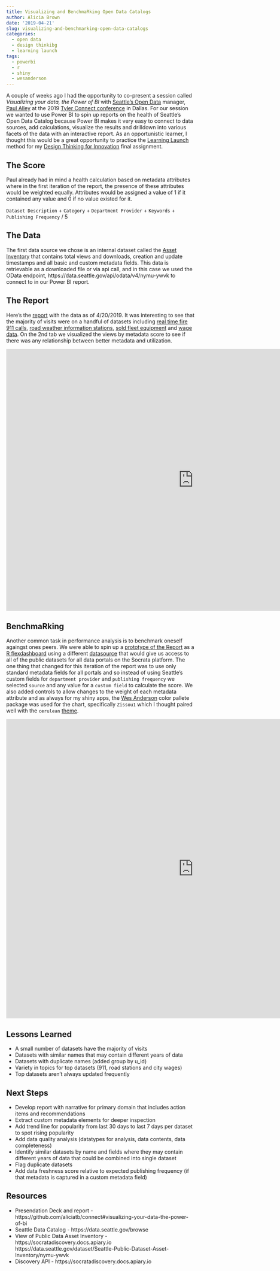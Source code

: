 ```yaml
---
title: Visualizing and BenchmaRking Open Data Catalogs
author: Alicia Brown
date: '2019-04-21'
slug: visualizing-and-benchmarking-open-data-catalogs
categories:
  - open data
  - design thinkibg
  - learning launch
tags:
  - powerbi
  - r
  - shiny
  - wesanderson
---
```


A couple of weeks ago I had the opportunity to co-present a session called _Visualizing your data, the Power of BI_ with [Seattle's Open Data](https://data.seattle.gov/browse) manager, [Paul Alley](https://www.linkedin.com/in/paulalleydatadriven) at the 2019 [Tyler Connect conference](https://www.tylertech.com/tylerconnect/index.html) in Dallas. For our session we wanted to use Power BI to spin up reports on the health of Seattle's Open Data Catalog because Power BI makes it very easy to connect to data sources, add calculations, visualize the results and drilldown into various facets of the data with an interactive report. As an opportunistic learner, I thought this would be a great opportunity to practice the [Learning Launch](https://ideas.darden.virginia.edu/the-learning-launch-how-to-grow-your-business-with-the-scientific-method) method for my [Design Thinking for Innovation](https://www.coursera.org/learn/uva-darden-design-thinking-innovation) final assignment.

## The Score

Paul already had in mind a health calculation based on metadata attributes where in the first iteration of the report, the presence of these attributes would be weighted equally. Attributes would be assigned a value of 1 if it contained any value and 0 if no value existed for it.

`Dataset Description` + `Category` + `Department Provider` + `Keywords` + `Publishing Frequency` / 5

## The Data
The first data source we chose is an internal dataset called the [Asset Inventory](https://data.seattle.gov/dataset/Seattle-Public-Dataset-Asset-Inventory/nymu-ywvk) that contains total views and downloads, creation and update timestamps and all basic and custom metadata fields. This data is retrievable as a downloaded file or via api call, and in this case we used the OData endpoint, https://data.seattle.gov/api/odata/v4/nymu-ywvk to connect to in our Power BI report. 

## The Report

Here's the [report](https://app.powerbi.com/view?r=eyJrIjoiOGVkNmQ0YjctYzA3Mi00MTY5LWIyMzctNjJjNTkwYmI3ZjU1IiwidCI6IjdjYzVmMGY5LWVlNWItNDEwNi1hNjJkLTFiOWY3YmU0NjExOCIsImMiOjN9) with the data as of 4/20/2019. It was interesting to see that the majority of visits were on a handful of datasets including [real time fire 911 calls](https://data.seattle.gov/Public-Safety/Seattle-Real-Time-Fire-911-Calls/kzjm-xkqj), [road weather information stations](https://data.seattle.gov/Public-Safety/Road-Weather-Information-Stations/egc4-d24i), [sold fleet equipment](https://data.seattle.gov/City-Business/Sold-Fleet-Equipment/y6ef-jf2w) and [wage data](https://data.seattle.gov/City-Business/City-of-Seattle-Wage-Data/2khk-5ukd). On the 2nd tab we visualized the views by metadata score to see if there was any relationship between better metadata and utilization.

<iframe width="1000" height="700" src="https://app.powerbi.com/view?r=eyJrIjoiOGVkNmQ0YjctYzA3Mi00MTY5LWIyMzctNjJjNTkwYmI3ZjU1IiwidCI6IjdjYzVmMGY5LWVlNWItNDEwNi1hNjJkLTFiOWY3YmU0NjExOCIsImMiOjN9" frameborder="0" style="border:0" allowfullscreen></iframe>

## BenchmaRking

Another common task in performance analysis is to benchmark oneself againgst ones peers. We were able to spin up a [prototype of the Report](https://alicia.shinyapps.io/benchmarkeR/) as a [R flexdashboard](https://rmarkdown.rstudio.com/flexdashboard/) using a different [datasource](https://socratadiscovery.docs.apiary.io) that would give us access to all of the public datasets for all data portals on the Socrata platform. The one thing that changed for this iteration of the report was to use only standard metadata fields for all portals and so instead of using Seattle's custom fields for `department provider` and `publishing frequency` we selected `source` and any value for a `custom field` to calculate the score. We also added controls to allow changes to the weight of each metadata attribute and as always for my shiny apps, the [Wes Anderson](https://github.com/karthik/wesanderson) color pallete package was used for the chart, specifically `Zissou1` which I thought paired well with the `cerulean` [theme](https://rmarkdown.rstudio.com/flexdashboard/using.html#appearance).

<iframe width="1000" height="800" src="https://alicia.shinyapps.io/benchmarkeR/" frameborder="0" style="border:0" allowfullscreen></iframe>

## Lessons Learned

* A small number of datasets have the majority of visits
* Datasets with similar names that may contain different years of data
* Datasets with duplicate names (added group by u_id)
* Variety in topics for top datasets (911, road stations and city wages)
* Top datasets aren't always updated frequently

## Next Steps

* Develop report with narrative for primary domain that includes action items and recommendations
* Extract custom metadata elements for deeper inspection
* Add trend line for popularity from last 30 days to last 7 days per dataset to spot rising popularity
* Add data quality analysis (datatypes for analysis, data contents, data completeness)
* Identify similar datasets by name and fields where they may contain different years of data that could be combined into single dataset
* Flag duplicate datasets
* Add data freshness score relative to expected publishing frequency (if that metadata is captured in a custom metadata field)

## Resources

* Presendation Deck and report - https://github.com/aliciatb/connect#visualizing-your-data-the-power-of-bi
* Seattle Data Catalog - https://data.seattle.gov/browse
* View of Public Data Asset Inventory - https://socratadiscovery.docs.apiary.io https://data.seattle.gov/dataset/Seattle-Public-Dataset-Asset-Inventory/nymu-ywvk
* Discovery API - https://socratadiscovery.docs.apiary.io
